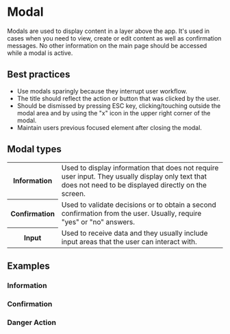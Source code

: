 
# Modal

Modals are used to display content in a layer above the app. It's used in cases when you need to view, create or edit content as well as confirmation messages. No other information on the main page should be accessed while a modal is active.

## Best practices

- Use modals sparingly because they interrupt user workflow.
- The title should reflect the action or button that was clicked by the user.
- Should be dismissed by pressing ESC key, clicking/touching outside the modal area and by using the "x" icon in the upper right corner of the modal.
- Maintain users previous focused element after closing the modal.

## Modal types

<table>
  <tbody>
    <tr>
      <th width={160}>Information</th>
      <td>
        Used to display information that does not require user input. They usually display only text that does not need
        to be displayed directly on the screen.
      </td>
    </tr>
    <tr>
      <th>Confirmation</th>
      <td>
        Used to validate decisions or to obtain a second confirmation from the user. Usually, require "yes" or "no"
        answers.
      </td>
    </tr>
    <tr>
      <th>Input</th>
      <td>Used to receive data and they usually include input areas that the user can interact with.</td>
    </tr>
  </tbody>
</table>

## Examples

### Information

<Demo src='pages/components/modal/InformationModal' />

### Confirmation

<Demo src='pages/components/modal/ConfirmationModal' />

### Danger Action

<Demo src='pages/components/modal/DangerModal' />
